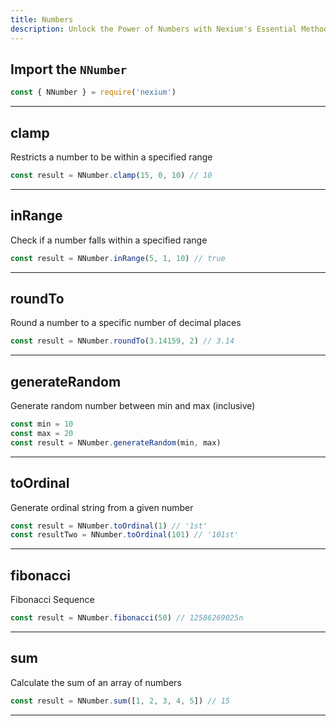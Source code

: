 ```yaml
---
title: Numbers
description: Unlock the Power of Numbers with Nexium's Essential Methods
---
```


## Import the `NNumber`

```js
const { NNumber } = require('nexium')
```

---

## clamp

Restricts a number to be within a specified range

```js
const result = NNumber.clamp(15, 0, 10) // 10
```

---

## inRange

Check if a number falls within a specified range

```js
const result = NNumber.inRange(5, 1, 10) // true
```

---

## roundTo

Round a number to a specific number of decimal places

```js
const result = NNumber.roundTo(3.14159, 2) // 3.14
```

---

## generateRandom

Generate random number between min and max (inclusive)

```js
const min = 10
const max = 20
const result = NNumber.generateRandom(min, max)
```

---

## toOrdinal

Generate ordinal string from a given number

```js
const result = NNumber.toOrdinal(1) // '1st'
const resultTwo = NNumber.toOrdinal(101) // '101st'
```

---

## fibonacci

Fibonacci Sequence

```js
const result = NNumber.fibonacci(50) // 12586269025n
```

---

## sum

Calculate the sum of an array of numbers

```js
const result = NNumber.sum([1, 2, 3, 4, 5]) // 15
```

---
